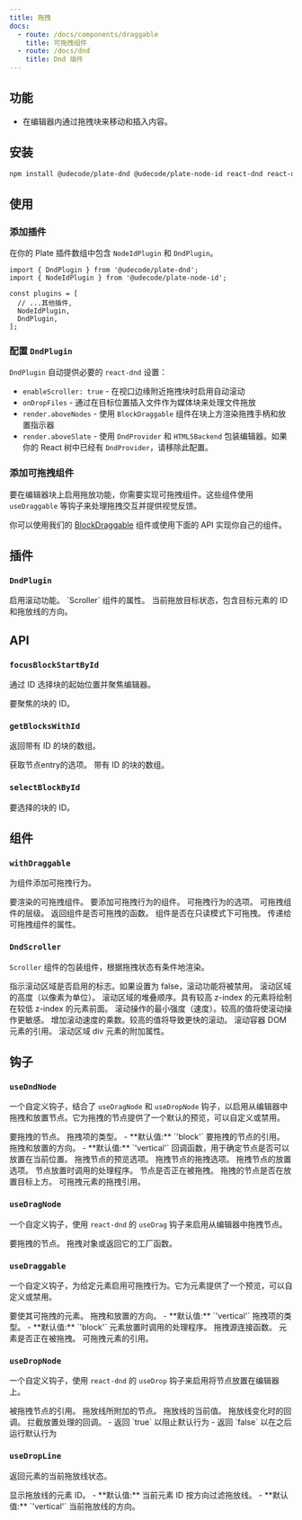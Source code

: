 ```yaml
---
title: 拖拽
docs:
  - route: /docs/components/draggable
    title: 可拖拽组件
  - route: /docs/dnd
    title: Dnd 插件
---
```


<ComponentPreview name="dnd-demo" />

<PackageInfo>

## 功能

- 在编辑器内通过拖拽块来移动和插入内容。

</PackageInfo>

## 安装

```bash
npm install @udecode/plate-dnd @udecode/plate-node-id react-dnd react-dnd-html5-backend
```

## 使用

<Steps>

### 添加插件

在你的 Plate 插件数组中包含 `NodeIdPlugin` 和 `DndPlugin`。

```tsx
import { DndPlugin } from '@udecode/plate-dnd';
import { NodeIdPlugin } from '@udecode/plate-node-id';

const plugins = [
  // ...其他插件,
  NodeIdPlugin,
  DndPlugin,
];
```

### 配置 `DndPlugin`

<ComponentSource name="dnd-kit" />

`DndPlugin` 自动提供必要的 `react-dnd` 设置：

- `enableScroller: true` - 在视口边缘附近拖拽块时启用自动滚动
- `onDropFiles` - 通过在目标位置插入文件作为媒体块来处理文件拖放
- `render.aboveNodes` - 使用 `BlockDraggable` 组件在块上方渲染拖拽手柄和放置指示器
- `render.aboveSlate` - 使用 `DndProvider` 和 `HTML5Backend` 包装编辑器。如果你的 React 树中已经有 `DndProvider`，请移除此配置。

### 添加可拖拽组件

要在编辑器块上启用拖放功能，你需要实现可拖拽组件。这些组件使用 `useDraggable` 等钩子来处理拖拽交互并提供视觉反馈。

你可以使用我们的 [BlockDraggable](/docs/components/block-draggable) 组件或使用下面的 API 实现你自己的组件。

</Steps>

## 插件

### `DndPlugin`

<API name="DndPlugin">
<APIOptions>
  <APIItem name="enableScroller" type="boolean" optional>
    启用滚动功能。
  </APIItem>
  <APIItem name="scrollerProps" type="Partial<ScrollerProps>" optional>
    `Scroller` 组件的属性。
  </APIItem>
  <APIItem name="dropTarget" type="{ id: string | null; line: DropLineDirection }" optional>
    当前拖放目标状态，包含目标元素的 ID 和拖放线的方向。
  </APIItem>
</APIOptions>
</API>

## API

### `focusBlockStartById`

通过 ID 选择块的起始位置并聚焦编辑器。

<API name="focusBlockStartById">
<APIParameters>
  <APIItem name="id" type="string">
    要聚焦的块的 ID。
  </APIItem>
</APIParameters>
</API>

### `getBlocksWithId`

返回带有 ID 的块的数组。

<API name="getBlocksWithId">
<APIOptions type="EditorNodesOptions">
  获取节点entry的选项。
</APIOptions>

<APIReturns type="NodeEntry[]">
  带有 ID 的块的数组。
</APIReturns>
</API>

### `selectBlockById`

<API name="selectBlockById">
<APIParameters>
  <APIItem name="id" type="string">
    要选择的块的 ID。
  </APIItem>
</APIParameters>
</API>

## 组件

### `withDraggable`

为组件添加可拖拽行为。

<API name="withDraggable">
<APIParameters>
  <APIItem name="Draggable" type="React.FC">
    要渲染的可拖拽组件。
  </APIItem>
  <APIItem name="Component" type="React.FC">
    要添加可拖拽行为的组件。
  </APIItem>
  <APIItem name="options" type="WithDraggableOptions" optional>
    可拖拽行为的选项。
  </APIItem>
</APIParameters>

<APIOptions type="WithDraggableOptions">
  <APIItem name="level" type="number | null" optional>
    可拖拽组件的层级。
  </APIItem>
  <APIItem name="filter" type="(editor: PlateEditor, path: Path) => boolean" optional>
    返回组件是否可拖拽的函数。
  </APIItem>
  <APIItem name="allowReadOnly" type="boolean" optional>
    组件是否在只读模式下可拖拽。
  </APIItem>
  <APIItem name="draggableProps" type="T" optional>
    传递给可拖拽组件的属性。
  </APIItem>
</APIOptions>
</API>

### `DndScroller`

`Scroller` 组件的包装组件，根据拖拽状态有条件地渲染。

<API name="DndScroller">
<APIState>
  <APIItem name="enabled" type="boolean">
    指示滚动区域是否启用的标志。如果设置为 false，滚动功能将被禁用。
  </APIItem>
  <APIItem name="height" type="number">
    滚动区域的高度（以像素为单位）。
  </APIItem>
  <APIItem name="zIndex" type="number">
    滚动区域的堆叠顺序。具有较高 z-index 的元素将绘制在较低 z-index 的元素前面。
  </APIItem>
  <APIItem name="minStrength" type="number">
    滚动操作的最小强度（速度）。较高的值将使滚动操作更敏感。
  </APIItem>
  <APIItem name="strengthMultiplier" type="number">
    增加滚动速度的乘数。较高的值将导致更快的滚动。
  </APIItem>
  <APIItem name="containerRef" type="RefObject<any>">
    滚动容器 DOM 元素的引用。
  </APIItem>
  <APIItem name="scrollAreaProps" type="HTMLAttributes<HTMLDivElement>">
    滚动区域 div 元素的附加属性。
  </APIItem>
</APIState>
</API>

## 钩子

### `useDndNode`

一个自定义钩子，结合了 `useDragNode` 和 `useDropNode` 钩子，以启用从编辑器中拖拽和放置节点。它为拖拽的节点提供了一个默认的预览，可以自定义或禁用。

<API name="useDndNode">
<APIOptions type="UseDndNodeOptions">
  <APIItem name="element" type="TElement">
    要拖拽的节点。
  </APIItem>
  <APIItem name="type" type="string" optional>
    拖拽项的类型。
    - **默认值:** `'block'`
  </APIItem>
  <APIItem name="nodeRef" type="any">
    要拖拽的节点的引用。
  </APIItem>
  <APIItem name="orientation" type="'horizontal' | 'vertical'" optional>
    拖拽和放置的方向。
    - **默认值:** `'vertical'`
  </APIItem>
  <APIItem name="canDropNode" type="(args: { dragEntry: NodeEntry; dragItem: DragItemNode; dropEntry: NodeEntry; editor: PlateEditor }) => boolean" optional>
    回调函数，用于确定节点是否可以放置在当前位置。
  </APIItem>
  <APIItem name="preview" type="previewOptions" optional>
    拖拽节点的预览选项。
  </APIItem>
  <APIItem name="drag" type="dragOptions" optional>
    拖拽节点的拖拽选项。
  </APIItem>
  <APIItem name="drop" type="dropOptions" optional>
    拖拽节点的放置选项。
  </APIItem>
  <APIItem name="onDropHandler" type="string" optional>
    节点放置时调用的处理程序。
  </APIItem>
</APIOptions>

<APIReturns type="object">
  <APIItem name="isDragging" type="boolean">
    节点是否正在被拖拽。
  </APIItem>
  <APIItem name="isOver" type="boolean">
    拖拽的节点是否在放置目标上方。
  </APIItem>
  <APIItem name="dragRef" type="ConnectDragSource">
    可拖拽元素的拖拽引用。
  </APIItem>
</APIReturns>
</API>

### `useDragNode`

一个自定义钩子，使用 `react-dnd` 的 `useDrag` 钩子来启用从编辑器中拖拽节点。

<API name="useDragNode">
<APIOptions type="UseDragNodeOptions">
  <APIItem name="element" type="TElement">
    要拖拽的节点。
  </APIItem>
  <APIItem name="item" type="DragObject | DragObjectFactory<DragObject>" optional>
    拖拽对象或返回它的工厂函数。
  </APIItem>
</APIOptions>
</API>

### `useDraggable`

一个自定义钩子，为给定元素启用可拖拽行为。它为元素提供了一个预览，可以自定义或禁用。

<API name="useDraggable">
<APIOptions type="object">
  <APIItem name="element" type="TElement">
    要使其可拖拽的元素。
  </APIItem>
  <APIItem name="orientation" type="'horizontal' | 'vertical'" optional>
    拖拽和放置的方向。
    - **默认值:** `'vertical'`
  </APIItem>
  <APIItem name="type" type="string" optional>
    拖拽项的类型。
    - **默认值:** `'block'`
  </APIItem>
  <APIItem name="onDropHandler" type="function" optional>
    元素放置时调用的处理程序。
  </APIItem>
</APIOptions>

<APIReturns type="object">
  <APIItem name="handleRef" type="(element: Element | React.ReactElement | React.RefObject<any> | null) => void">
    拖拽源连接函数。
  </APIItem>
  <APIItem name="isDragging" type="boolean">
    元素是否正在被拖拽。
  </APIItem>
  <APIItem name="previewRef" type="React.RefObject<HTMLDivElement>">
    可拖拽元素的引用。
  </APIItem>
</APIReturns>
</API>

### `useDropNode`

一个自定义钩子，使用 `react-dnd` 的 `useDrop` 钩子来启用将节点放置在编辑器上。

<API name="useDropNode">
<APIOptions type="UseDropNodeOptions">
  <APIItem name="nodeRef" type="any">
    被拖拽节点的引用。
  </APIItem>
  <APIItem name="element" type="TElement">
    拖放线所附加的节点。
  </APIItem>
  <APIItem name="dropLine" type="string">
    拖放线的当前值。
  </APIItem>
  <APIItem name="onChangeDropLine" type="function">
    拖放线变化时的回调。
  </APIItem>
  <APIItem name="onDropHandler" type="object">
    拦截放置处理的回调。
    - 返回 `true` 以阻止默认行为
    - 返回 `false` 以在之后运行默认行为
  </APIItem>
</APIOptions>
</API>

### `useDropLine`

返回元素的当前拖放线状态。

<API name="useDropLine">
<APIOptions type="object">
  <APIItem name="id" type="string" optional>
    显示拖放线的元素 ID。
    - **默认值:** 当前元素 ID
  </APIItem>
  <APIItem name="orientation" type="'horizontal' | 'vertical'" optional>
    按方向过滤拖放线。
    - **默认值:** `'vertical'`
  </APIItem>
</APIOptions>

<APIReturns type="object">
  <APIItem name="dropLine" type="'top' | 'bottom' | 'left' | 'right' | ''">
    当前拖放线的方向。
  </APIItem>
</APIReturns>
</API>